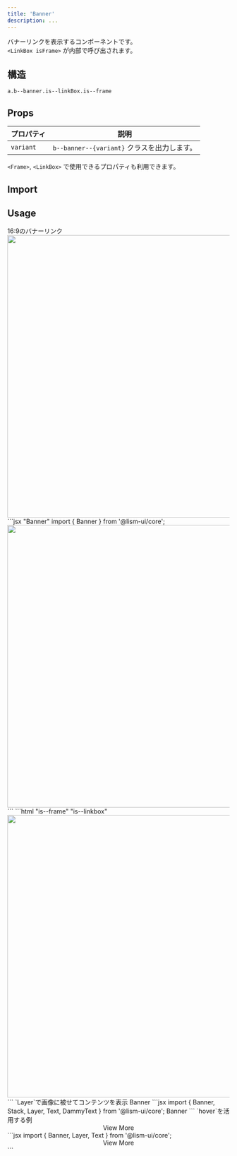```yaml
---
title: 'Banner'
description: ...
---
```





バナーリンクを表示するコンポーネントです。  
`<LinkBox isFrame>` が内部で呼び出されます。


## 構造
```pug
a.b--banner.is--linkBox.is--frame
```



## Props

| プロパティ | 説明 |
|---|---|
|`variant`| `b--banner--{variant}` クラスを出力します。|

`<Frame>`, `<LinkBox>` で使用できるプロパティも利用できます。

## Import

<ImportCode component='Banner' />



## Usage

<Preview>
	<PreviewTitle>16:9のバナーリンク</PreviewTitle>
	<PreviewArea p={30}>
		<Banner href='#banner-link' aspect='bronze'>
			<img src='/img/img-2.jpg' alt='' width='960' height='640' loading='lazy' />
		</Banner>
	</PreviewArea>
	<PreviewCode slot='tab' label='React'>
```jsx "Banner"
import { Banner } from '@lism-ui/core';

<Banner href='#banner-link' aspect='bronze'>
	<img src='/img.jpg' alt='' width='960' height='640' loading='lazy' />
</Banner>
```
	</PreviewCode>
	<PreviewCode slot='tab' label='HTML'>
```html "is--frame" "is--linkbox"
<a class="b--banner is--frame is--linkBox -aspect:bronze -hov:fade" href="#banner-link">
	<img src="/img.jpg" alt="" width="960" height="640" loading="lazy">
</a>
```
	</PreviewCode>
</Preview>


<Preview>
	<PreviewTitle>`Layer`で画像に被せてコンテンツを表示</PreviewTitle>
	<PreviewArea p={30}>
		<Banner href='#banner-link' aspect='5/1' minH='8em' w='100' bdrs='l'>
			<Media src='/img/img-3.jpg' alt='' width='960' height='640' loading='lazy' />
			<Layer bgc='black:50%' blur='4px' />
			<Stack pos='a' inset='0' jc='c' g='10' px='40' c='white' lh='s'>
				<Text fz='xl' fw='bold'>Banner</Text>
				<DammyText fz='s' lang='ja' length='s'/>
			</Stack>
		</Banner>
	</PreviewArea>
<PreviewCode>
```jsx
import { Banner, Stack, Layer, Text, DammyText } from '@lism-ui/core';

<Banner href='#banner-link' aspect='5/1' minH='8em' w='100' bdrs='l'>
	<Media src='/img/img-3.jpg' alt='' width='960' height='640' loading='lazy' />
	<Layer bgc='black:50%' blur='4px' />
	<Stack pos='a' inset='0' jc='c' g='10' px='40' c='white' lh='s'>
		<Text fz='xl' fw='bold'>Banner</Text>
		<DammyText fz='s' lang='ja' length='s'/>
	</Stack>
</Banner>
```
</PreviewCode>
</Preview>

<Preview>
	<PreviewTitle>`hover`を活用する例</PreviewTitle>
	<PreviewArea p={30}>
		<Banner href='#banner-link' aspect='16/9' hov='pass' bdrs='l'>
			<Media hov='get:zoom' src='/img/img-1.jpg' alt='' width='960' height='640' loading='lazy' />
			<Layer bgc='black:20%' blur='4px' hov='get:show'/>
			<Center isLayer hov='get:show'>
				<Text bgc='black' c='white' bdrs='full' p='box' lh='1'>View More</Text>
			</Center>
		</Banner>
	</PreviewArea>
<PreviewCode>
```jsx
import { Banner, Layer, Text } from '@lism-ui/core';

<Banner href='#banner-link' aspect='16/9' hov='pass' bdrs='l'>
	<Media hov='get:zoom' src='/img/img-1.jpg' alt='' width='960' height='640' loading='lazy' />
	<Layer bgc='black:20%' blur='4px' hov='get:show'/>
	<Center isLayer hov='get:show'>
		<Text bgc='black' c='white' bdrs='full' p='box' lh='1'>View More</Text>
	</Center>
</Banner>
```
</PreviewCode>
</Preview>
